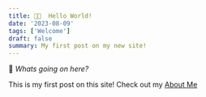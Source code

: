 ```yaml
---
title: 👋🏽  Hello World!
date: '2023-08-09'
tags: ['Welcome']
draft: false
summary: My first post on my new site!
---
```


👀 _Whats going on here?_ 

This is my first post on this site!
Check out my [About Me](https://www.n1bz.dev/about)
